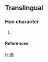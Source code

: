 ==Translingual==

===Han character===
{{Han char|rn=|rad=冫|as=08|sn=10|four=|canj=戈心人心 (IPOP)}}

# {{defn|Han}}

====References====
{{Han ref|kx=0133.011|dkj=|dj=|hdz=|uh=34D2|ud=13522|bh=|bd=}}



[[fr:㓒]]